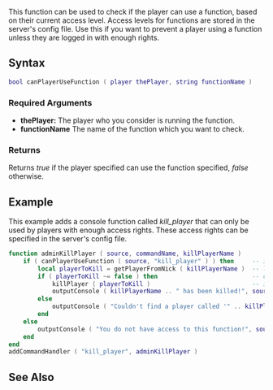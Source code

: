  
{{Server function}}
{{Deprecated|hasObjectPermissionTo|}}

This function can be used to check if the player can use a function, based on their current access level. Access levels for functions are stored in the server's config file. Use this if you want to prevent a player using a function unless they are logged in with enough rights.
==Syntax== 
<syntaxhighlight lang="lua">
bool canPlayerUseFunction ( player thePlayer, string functionName )
</syntaxhighlight> 

===Required Arguments=== 
*'''thePlayer:''' The player who you consider is running the function.
*'''functionName''' The name of the function which you want to check.

===Returns===
Returns ''true'' if the player specified can use the function specified, ''false'' otherwise.

==Example== 
This example adds a console function called ''kill_player'' that can only be used by players with enough access rights. These access rights can be specified in the server's config file.
<syntaxhighlight lang="lua">
function adminKillPlayer ( source, commandName, killPlayerName )
    if ( canPlayerUseFunction ( source, "kill_player" ) ) then     -- if the player can use the "kill_player" function
        local playerToKill = getPlayerFromNick ( killPlayerName )  -- look up the player to kill
        if ( playerToKill ~= false ) then                          -- check if we found him
            killPlayer ( playerToKill )                            -- if so, kill him
            outputConsole ( killPlayerName .. " has been killed!", source )   -- and notify the admin
        else
            outputConsole ( "Couldn't find a player called '" .. killPlayerName .. "'", source ) -- otherwise tell him the player was not found
        end
    else
        outputConsole ( "You do not have access to this function!", source ) -- if he isn't allowed to use the function, tell him so
    end
end
addCommandHandler ( "kill_player", adminKillPlayer )
</syntaxhighlight>

==See Also==
{{Player_functions}}
